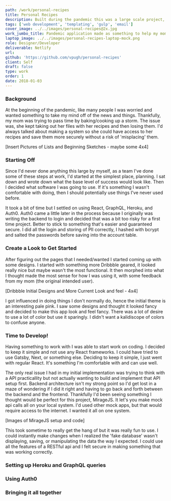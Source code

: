 ```yaml
---
path: /work/personal-recipes
title: Personal Recipes
description: Built during the pandemic this was a large scale project, for me. It encompassed frontend and backend work. Put time and effort into creating an entire working system.
tags: ['web development', 'templating', 'gulp', 'email']
cover_image: ../../images/personal-recipes@2x.jpg
work_jumbo_title: Pandemic application made as something to help my mom.
laptop_image: ../../images/personal-recipes-laptop-mock.png
role: Designer/Developer
deliverable: Netlify
url:
github: 'https://github.com/vpugh/personal-recipes'
client: Self
draft: false
type: work
order: 1
date: 2018-01-03
---
```


### Background

At the beginning of the pandemic, like many people I was worried and wanted something to take my mind off of the news and things. Thankfully, my mom was trying to pass time by baking/cooking up a storm. The issue was, she kept taking out her files with her recipes and then losing them. I'd always talked about making a system so she could have access to her recipes and save them more securely without a risk of 'misplacing' them.

[Insert Pictures of Lists and Beginning Sketches - maybe some 4x4]

### Starting Off

Since I'd never done anything this large by myself, as a team I've done some of these steps at work, I'd started at the simplest place, planning. I sat down and wrote down what the base level of success would look like. Then I decided what software I was going to use. If it's something I wasn't comfortable with doing, then I should potentially use things I've never used before.

It took a bit of time but I settled on using React, GraphQL, Heroku, and Auth0. Auth0 came a little later in the process because I originally was writing the backend to login and decided that was a bit too risky for a first time project. Better to stick to something that's easier and guaranteed secure. I did all the login and storing of PII correctly, I hashed with bcrypt and salted the passwords before saving into the account table.

### Create a Look to Get Started

After figuring out the pages that I needed/wanted I started coming up with some designs. I started with something more Dribbble geared, it looked really nice but maybe wasn't the most functional. It then morphed into what I thought made the most sense for how I was using it, with some feedback from my mom (the original intended user).

[Dribbble Initial Designs and More Current Look and feel - 4x4]

I got influenced in doing things I don't normally do, hence the initial theme is an interesting pale pink. I saw some designs and thought it looked fancy and decided to make this app look and feel fancy. There was a lot of desire to use a lot of color but use it sparingly. I didn't want a kalidiscope of colors to confuse anyone.

### Time to Develop!

Having something to work with I was able to start work on coding. I decided to keep it simple and not use any React frameworks. I could have tried to use Gatsby, Next, or something else. Deciding to keep it simple, I just went with regular React. It's something I'm comfortable with and can use well.

The only real issue I had in my initial implementation was trying to think with a API practicallity but not actually wanting to build and implement that API setup first. Backend architecture isn't my strong point so I'd get lost in a maze of wondering if I did it right and having to go back and forth between the backend and the frontend. Thankfully I'd been seeing something I thought would be perfect for this project, MirageJS. It let's you make mock api calls all on your local system. I'd used other mock apps, but that would require access to the internet. I wanted it all on one system.

[Images of MirageJS setup and code]

This took sometime to really get the hang of but it was really fun to use. I could instantly make changes when I realized the 'fake database' wasn't displaying, saving, or manipulating the data the way I expected. I could use all the features of a RESTful api and I felt secure in making something that was working correctly.

### Setting up Heroku and GraphQL queries

### Using Auth0

### Bringing it all together
